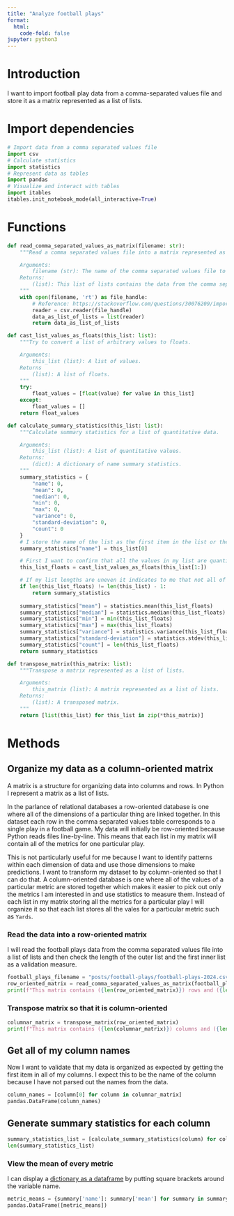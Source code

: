 ```yaml
---
title: "Analyze football plays"
format:
  html:
    code-fold: false
jupyter: python3
---
```


# Introduction
I want to import football play data from a comma-separated values file and store it as a matrix represented as a list of lists.

# Import dependencies
```python
# Import data from a comma separated values file
import csv
# Calculate statistics
import statistics
# Represent data as tables
import pandas
# Visualize and interact with tables
import itables
itables.init_notebook_mode(all_interactive=True)
```

# Functions
```python
def read_comma_separated_values_as_matrix(filename: str):
    """Read a comma separated values file into a matrix represented as a list of lists.

    Arguments:
        filename (str): The name of the comma separated values file to import.
    Returns:
        (list): This list of lists contains the data from the comma separated values file.
    """
    with open(filename, 'rt') as file_handle:
        # Reference: https://stackoverflow.com/questions/30076209/import-csv-file-into-a-matrix-array-in-python
        reader = csv.reader(file_handle)
        data_as_list_of_lists = list(reader)
        return data_as_list_of_lists     
```

```python
def cast_list_values_as_floats(this_list: list):
    """Try to convert a list of arbitrary values to floats.

    Arguments:
        this_list (list): A list of values.
    Returns
        (list): A list of floats.
    """
    try:
        float_values = [float(value) for value in this_list]
    except:
        float_values = []
    return float_values
```

```python
def calculate_summary_statistics(this_list: list):
    """Calculate summary statistics for a list of quantitative data.

    Arguments:
        this_list (list): A list of quantitative values.
    Returns:
        (dict): A dictionary of name summary statistics.
    """
    summary_statistics = {
        "name": 0,
        "mean": 0,
        "median": 0,
        "min": 0,
        "max": 0,
        "variance": 0,
        "standard-deviation": 0,
        "count": 0
    }
    # I store the name of the list as the first item in the list or the zero-index item.
    summary_statistics["name"] = this_list[0]

    # First I want to confirm that all the values in my list are quantitative. I will ignore the first element since that is the name of this list.
    this_list_floats = cast_list_values_as_floats(this_list[1:])

    # If my list lengths are uneven it indicates to me that not all of the values could be converted to floats and I will ignore this data.
    if len(this_list_floats) != len(this_list) - 1:
        return summary_statistics
    
    summary_statistics["mean"] = statistics.mean(this_list_floats)
    summary_statistics["median"] = statistics.median(this_list_floats)
    summary_statistics["min"] = min(this_list_floats)
    summary_statistics["max"] = max(this_list_floats)
    summary_statistics["variance"] = statistics.variance(this_list_floats)
    summary_statistics["standard-deviation"] = statistics.stdev(this_list_floats)
    summary_statistics["count"] = len(this_list_floats)
    return summary_statistics
```

```python
def transpose_matrix(this_matrix: list):
    """Transpose a matrix represented as a list of lists.

    Arguments:
        this_matrix (list): A matrix represented as a list of lists.
    Returns:
        (list): A transposed matrix.
    """
    return [list(this_list) for this_list in zip(*this_matrix)]
```
# Methods
## Organize my data as a column-oriented matrix
A matrix is a structure for organizing data into columns and rows. In Python I represent a matrix as a list of lists.

In the parlance of relational databases a row-oriented database is one where all of the dimensions of a particular thing are linked together. In this dataset each row in the comma separated values table corresponds to a single play in a football game. My data will initially be row-oriented because Python reads files line-by-line. This means that each list in my matrix will contain all of the metrics for one particular play.

This is not particularly useful for me because I want to identify patterns within each dimension of data and use those dimensions to make predictions. I want to transform my dataset to by column-oriented so that I can do that. A column-oriented database is one where all of the values of a particular metric are stored together which makes it easier to pick out only the metrics I am interested in and use statistics to measure them. Instead of each list in my matrix storing all the metrics for a particular play I will organize it so that each list stores all the vales for a particular metric such as `Yards`.

### Read the data into a row-oriented matrix
I will read the football plays data from the comma separated values file into a list of lists and then check the length of the outer list and the first inner list as a validation measure.
```python
football_plays_filename = "posts/football-plays/football-plays-2024.csv"
row_oriented_matrix = read_comma_separated_values_as_matrix(football_plays_filename)
print(f"This matrix contains ({len(row_oriented_matrix)}) rows and ({len(row_oriented_matrix[0])}) columns.")
```

### Transpose matrix so that it is column-oriented
```python
columnar_matrix = transpose_matrix(row_oriented_matrix)
print(f"This matrix contains ({len(columnar_matrix)}) columns and ({len(columnar_matrix[0])}) rows.")
```

## Get all of my column names
Now I want to validate that my data is organized as expected by getting the first item in all of my columns. I expect this to be the name of the column because I have not parsed out the names from the data.
```python
column_names = [column[0] for column in columnar_matrix]
pandas.DataFrame(column_names)
```

## Generate summary statistics for each column
```python
summary_statistics_list = [calculate_summary_statistics(column) for column in columnar_matrix]
len(summary_statistics_list)
```

### View the mean of every metric
I can display a [dictionary as a dataframe](https://stackoverflow.com/a/46577585) by putting square brackets around the variable name.
```python
metric_means = {summary['name']: summary['mean'] for summary in summary_statistics_list}
pandas.DataFrame([metric_means])
```


